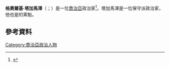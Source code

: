 '''格奧爾基·塔加馬澤'''（{{lang-ka|გიორგი თარგამაძე}}；{{bd|1973年|11月22日}}）是一位[[喬治亞|喬治亞]]政治家<ref>{{cite web|url=http://www.parliament.ge/index.php?lang_id=ENG&sec_id=2&cevri_id=1958|title=Targamadze Giorgi|publisher=Parliament of Georgia|accessdate=2011-12-12|archive-date=2012-05-23|archive-url=https://web.archive.org/web/20120523201745/http://www.parliament.ge/index.php?lang_id=ENG&sec_id=2&cevri_id=1958|dead-url=no}}</ref>。塔加馬澤是一位保守派政治家，他也是{{le|基督教民主運動 (格魯吉亞)|Christian-Democratic Movement (Georgia)|基督教民主運動}}的黨魁。
==參考資料==
{{Reflist}}
[[Category:喬治亞政治人物|Category:喬治亞政治人物]]